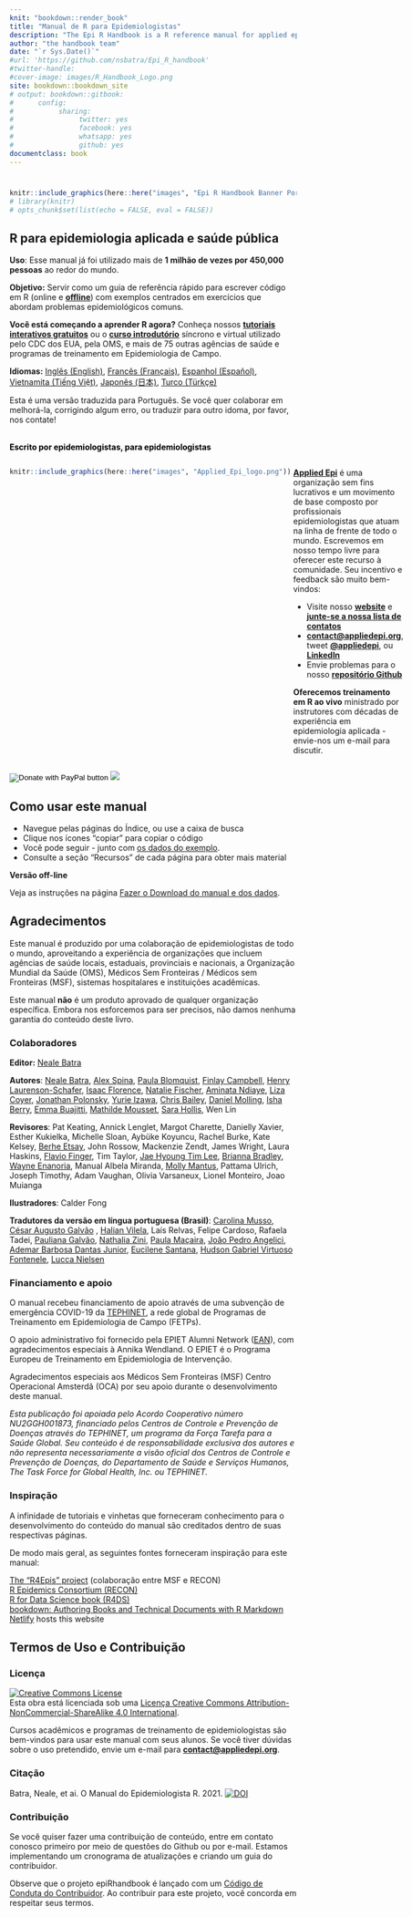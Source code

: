 ```yaml
---
knit: "bookdown::render_book"
title: "Manual de R para Epidemiologistas"  
description: "The Epi R Handbook is a R reference manual for applied epidemiology and public health."
author: "the handbook team"
date: "`r Sys.Date()`"
#url: 'https://github.com/nsbatra/Epi_R_handbook'
#twitter-handle: 
#cover-image: images/R_Handbook_Logo.png
site: bookdown::bookdown_site
# output: bookdown::gitbook:
#      config:
#           sharing:
#                twitter: yes
#                facebook: yes
#                whatsapp: yes
#                github: yes
documentclass: book
---
```


#  {.unnumbered}

```r
knitr::include_graphics(here::here("images", "Epi R Handbook Banner Portuguese 1500 x 500.png"))
# library(knitr)
# opts_chunk$set(list(echo = FALSE, eval = FALSE))
```

<meta name="description" content="The Epi R Handbook is an R reference manual for applied epidemiology and public health.">

<meta http-equiv="Content-Type" content="text/html; charset=utf-8">

<!-- <span style="color: red;">**THIS IS A DRAFT.  REVIEWERS GIVE FEEDBACK AT THIS [LINK](https://forms.gle/4RNdRRLGx67xW9yq9)**.</span> -->

<!-- <span style="color: darkgreen;">**DO YOU LIKE THIS HANDBOOK? SHOULD SOMETHING BE CHANGED? PLEASE TELL US!**</span> -->

<!-- <form target="_blank" action="https://forms.gle/A5SnRVws7tPD15Js9"> -->

<!--     <input type="submit" value="FEEDBACK" /> -->

<!-- </form> -->

<!-- ======================================================= -->

<!-- ## An R reference manual for applied epidemiology and public health {.unnumbered} -->

<!-- <span style="color: brown;">**The Epi R Handbook is an R reference manual for applied epidemiology and public health.**</span> -->

<!-- ## About this handbook   -->

## R para epidemiologia aplicada e saúde pública {.unnumbered}

**Uso**: Esse manual já foi utilizado mais de **1 milhão de vezes por 450,000 pessoas** ao redor do mundo.

**Objetivo:** Servir como um guia de referência rápido para escrever código em R (online e [**offline**](#data-used)) com exemplos centrados em exercícios que abordam problemas epidemiológicos comuns.

**Você está começando a aprender R agora?** Conheça nossos [**tutoriais interativos gratuitos**](https://www.appliedepi.org/tutorial/) ou o [**curso introdutório**](https://www.appliedepi.org/live/) síncrono e virtual utilizado pelo CDC dos EUA, pela OMS, e mais de 75 outras agências de saúde e programas de treinamento em Epidemiologia de Campo.

**Idiomas:** [Inglês (English)](https://www.epirhandbook.com/en), [Francês (Français)](https://epirhandbook.com/fr), [Espanhol (Español)](https://epirhandbook.com/es/), [Vietnamita (Tiếng Việt)](https://epirhandbook.com/vn/), [Japonês (日本)](https://epirhandbook.com/jp/), [Turco (Türkçe)](https://epirhandbook.com/tr/)  

Esta é uma versão traduzida para Português. Se você quer colaborar em melhorá-la, corrigindo algum erro, ou traduzir para outro idoma, por favor, nos contate!

<br> [**Escrito por epidemiologistas, para epidemiologistas**]{style="color: black;"}

::: {style="display: flex;"}
<div>

```r
knitr::include_graphics(here::here("images", "Applied_Epi_logo.png"))
```

</div>

::: {.col data-latex="{0.05\\textwidth}"}
  <!-- an empty Div (with a white space), serving as
a column separator -->
:::

<div>

[**Applied Epi**](http://www.appliedepi.org) é uma organização sem fins lucrativos e um movimento de base composto por profissionais epidemiologistas que atuam na linha de frente de todo o mundo. Escrevemos em nosso tempo livre para oferecer este recurso à comunidade. Seu incentivo e feedback são muito bem-vindos:

-   Visite nosso [**website**](http://www.appliedepi.org) e [**junte-se a nossa lista de contatos**](https://forms.gle/9awNd8syypTSYUsn7)\
-   [**contact\@appliedepi.org**](mailto:contact@appliedepi.org){.email}, tweet [**\@appliedepi**](https://twitter.com/appliedepi), ou [**LinkedIn**](www.linkedin.com/company/appliedepi)\
-   Envie problemas para o nosso [**repositório Github**](https://github.com/appliedepi/epiRhandbook_eng)

**Oferecemos treinamento em R ao vivo** ministrado por instrutores com décadas de experiência em epidemiologia aplicada - envie-nos um e-mail para discutir.

</div>
:::

<form target="_blank" action="https://www.paypal.com/donate" method="post" target="_top">

<input type="hidden" name="hosted_button_id" value="YTEZELC8VBXV6" /> <input type="image" src="https://github.com/appliedepi/epiRhandbook_eng/raw/master/images/donate_button_long.png" border="0" name="submit" title="PayPal - The safer, easier way to pay online!" alt="Donate with PayPal button" /> <img src="https://www.paypal.com/en_US/i/scr/pixel.gif" border="0"/>

</form>

<!-- ======================================================= -->

## Como usar este manual {.unnumbered}

-   Navegue pelas páginas do Índice, ou use a caixa de busca
-   Clique nos ícones "copiar" para copiar o código\
-   Você pode seguir - junto com [os dados do exemplo](#data-used).\
-   Consulte a seção "Recursos" de cada página para obter mais material

**Versão off-line**

Veja as instruções na página [Fazer o Download do manual e dos dados](#data-used).



<!-- ======================================================= -->

## Agradecimentos {.unnumbered}

Este manual é produzido por uma colaboração de epidemiologistas de todo o mundo, aproveitando a experiência de organizações que incluem agências de saúde locais, estaduais, provinciais e nacionais, a Organização Mundial da Saúde (OMS), Médicos Sem Fronteiras / Médicos sem Fronteiras (MSF), sistemas hospitalares e instituições acadêmicas.

Este manual **não** é um produto aprovado de qualquer organização específica. Embora nos esforcemos para ser precisos, não damos nenhuma garantia do conteúdo deste livro.

### Colaboradores {.unnumbered}

**Editor:** [Neale Batra](https://www.linkedin.com/in/neale-batra/)

**Autores**: [Neale Batra](https://www.linkedin.com/in/neale-batra/), [Alex Spina](https://github.com/aspina7), [Paula Blomquist](https://www.linkedin.com/in/paula-bianca-blomquist-53188186/), [Finlay Campbell](https://github.com/finlaycampbell), [Henry Laurenson-Schafer](https://github.com/henryls1), [Isaac Florence](www.Twitter.com/isaacatflorence), [Natalie Fischer](https://www.linkedin.com/in/nataliefischer211/), [Aminata Ndiaye](https://twitter.com/aminata_fadl), [Liza Coyer](https://www.linkedin.com/in/liza-coyer-86022040/), [Jonathan Polonsky](https://twitter.com/jonny_polonsky), [Yurie Izawa](https://ch.linkedin.com/in/yurie-izawa-a1590319), [Chris Bailey](https://twitter.com/cbailey_58?lang=en), [Daniel Molling](https://www.linkedin.com/in/daniel-molling-4005716a/), [Isha Berry](https://twitter.com/ishaberry2), [Emma Buajitti](https://twitter.com/buajitti), [Mathilde Mousset](https://mathildemousset.wordpress.com/research/), [Sara Hollis](https://www.linkedin.com/in/saramhollis/), Wen Lin

**Revisores**: Pat Keating, Annick Lenglet, Margot Charette, Danielly Xavier, Esther Kukielka, Michelle Sloan, Aybüke Koyuncu, Rachel Burke, Kate Kelsey, [Berhe Etsay](https://www.linkedin.com/in/berhe-etsay-5752b1154/), John Rossow, Mackenzie Zendt, James Wright, Laura Haskins, [Flavio Finger](ffinger.github.io), Tim Taylor, [Jae Hyoung Tim Lee](https://www.linkedin.com/in/jaehyoungtlee/), [Brianna Bradley](https://www.linkedin.com/in/brianna-bradley-bb8658155), [Wayne Enanoria](https://www.linkedin.com/in/wenanoria), Manual Albela Miranda, [Molly Mantus](https://www.linkedin.com/in/molly-mantus-174550150/), Pattama Ulrich, Joseph Timothy, Adam Vaughan, Olivia Varsaneux, Lionel Monteiro, Joao Muianga

**Ilustradores**: Calder Fong

**Tradutores da versão em língua portuguesa (Brasil)**: [Carolina Musso](https://www.linkedin.com/in/carolina-musso-29b627128/), [César Augusto Galvão](https://www.linkedin.com/mwlite/in/cesaraspgalvao) , [Halian Vilela](https://www.linkedin.com/in/halian/), Laís Relvas, Felipe Cardoso, Rafaela Tadei, [Pauliana Galvão](https://www.linkedin.com/in/pauliana-galvão-2462ab48/), [Nathalia Zini](https://www.linkedin.com/in/nathalia-zini-b12a58196/), [Paula Maçaira](https://www.linkedin.com/in/paulamacaira/), [João Pedro Angelici](https://www.linkedin.com/in/joão-pedro-angelici-4b2701193/), [Ademar Barbosa Dantas Junior](https://www.linkedin.com/in/ademar-dantas-junior/), [Eucilene Santana](https://www.linkedin.com/in/eucilene-santana-92856234/), [Hudson Gabriel Virtuoso Fontenele](https://www.linkedin.com/in/hudson-fontenele-04b148180/), [Lucca Nielsen](https://www.linkedin.com/in/lucca-nielsen-53b2a9181/)

<!-- **Editor-in-Chief:** Neale Batra  -->

<!-- **Project core team:** Neale Batra, Alex Spina, Amrish Baidjoe, Pat Keating, Henry Laurenson-Schafer, Finlay Campbell   -->

<!-- **Authors**: Neale Batra, Alex Spina, Paula Blomquist, Finlay Campbell, Henry Laurenson-Schafer, [Isaac Florence](www.Twitter.com/isaacatflorence), Natalie Fischer, Aminata Ndiaye, Liza Coyer, Jonathan Polonsky, Yurie Izawa, Chris Bailey, Daniel Molling, Isha Berry, Emma Buajitti, Mathilde Mousset, Sara Hollis, Wen Lin   -->

<!-- **Reviewers**: Pat Keating, Mathilde Mousset, Annick Lenglet, Margot Charette, Isha Berry, Paula Blomquist, Natalie Fischer, Daniely Xavier, Esther Kukielka, Michelle Sloan, Aybüke Koyuncu, Rachel Burke, Daniel Molling, Kate Kelsey, Berhe Etsay, John Rossow, Mackenzie Zendt, James Wright, Wayne Enanoria, Laura Haskins, Flavio Finger, Tim Taylor, Jae Hyoung Tim Lee, Brianna Bradley, Manual Albela Miranda, Molly Mantus, Priscilla Spencer, Pattama Ulrich, Joseph Timothy, Adam Vaughan, Olivia Varsaneux, Lionel Monteiro, Joao Muianga   -->

### Financiamento e apoio {.unnumbered}

O manual recebeu financiamento de apoio através de uma subvenção de emergência COVID-19 da [TEPHINET](https://www.tephinet.org/), a rede global de Programas de Treinamento em Epidemiologia de Campo (FETPs).

O apoio administrativo foi fornecido pela EPIET Alumni Network ([EAN](https://epietalumni.net/)), com agradecimentos especiais à Annika Wendland. O EPIET é o Programa Europeu de Treinamento em Epidemiologia de Intervenção.

Agradecimentos especiais aos Médicos Sem Fronteiras (MSF) Centro Operacional Amsterdã (OCA) por seu apoio durante o desenvolvimento deste manual.

*Esta publicação foi apoiada pelo Acordo Cooperativo número NU2GGH001873, financiado pelos Centros de Controle e Prevenção de Doenças através do TEPHINET, um programa da Força Tarefa para a Saúde Global. Seu conteúdo é de responsabilidade exclusiva dos autores e não representa necessariamente a visão oficial dos Centros de Controle e Prevenção de Doenças, do Departamento de Saúde e Serviços Humanos, The Task Force for Global Health, Inc. ou TEPHINET.*

### Inspiração {.unnumbered}

A infinidade de tutoriais e vinhetas que forneceram conhecimento para o desenvolvimento do conteúdo do manual são creditados dentro de suas respectivas páginas.

De modo mais geral, as seguintes fontes forneceram inspiração para este manual:

[The "R4Epis" project](https://r4epis.netlify.app/) (colaboração entre MSF e RECON)\
[R Epidemics Consortium (RECON)](https://www.repidemicsconsortium.org/)\
[R for Data Science book (R4DS)](https://r4ds.had.co.nz/)\
[bookdown: Authoring Books and Technical Documents with R Markdown](https://bookdown.org/yihui/bookdown/)\
[Netlify](https://www.netlify.com) hosts this website

<!-- ### Image credits {-}   -->

<!-- Images in logo from US CDC Public Health Image Library) include [2013 Yemen looking for mosquito breeding sites](https://phil.cdc.gov/Details.aspx?pid=19623), [Ebola virus](https://phil.cdc.gov/Details.aspx?pid=23186), and [Survey in Rajasthan](https://phil.cdc.gov/Details.aspx?pid=19838).   -->

## Termos de Uso e Contribuição {.unnumbered}

### Licença {.unnumbered}

<a rel="license" href="http://creativecommons.org/licenses/by-nc-sa/4.0/"><img src="https://i.creativecommons.org/l/by-nc-sa/4.0/88x31.png" alt="Creative Commons License" style="border-width:0"/></a><br />Esta obra está licenciada sob uma <a rel="license" href= "http://creativecommons.org/licenses/by-nc-sa/4.0/">Licença Creative Commons Attribution-NonCommercial-ShareAlike 4.0 International</a>.

Cursos acadêmicos e programas de treinamento de epidemiologistas são bem-vindos para usar este manual com seus alunos. Se você tiver dúvidas sobre o uso pretendido, envie um e-mail para [**contact\@appliedepi.org**](mailto:contact@appliedepi.org){.email}.

### Citação {.unnumbered}

Batra, Neale, et ai. O Manual do Epidemiologista R. 2021. <a rel="license" href="https://zenodo.org/badge/231610102.svg"><img src="https://zenodo.org/badge/231610102.svg" alt="DOI" style="border-width:0"/></a><br />

### Contribuição {.unnumbered}

Se você quiser fazer uma contribuição de conteúdo, entre em contato conosco primeiro por meio de questões do Github ou por e-mail. Estamos implementando um cronograma de atualizações e criando um guia do contribuidor.

Observe que o projeto epiRhandbook é lançado com um [Código de Conduta do Contribuidor](https://contributor-covenant.org/version/2/0/CODE_OF_CONDUCT.html). Ao contribuir para este projeto, você concorda em respeitar seus termos.
